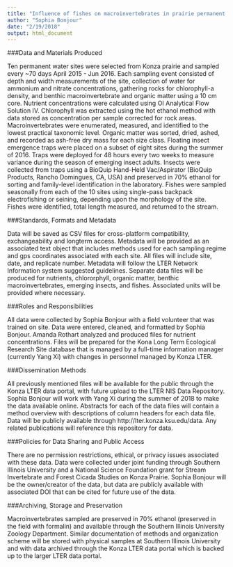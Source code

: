 ```yaml
---
title: "Influence of fishes on macroinvertebrates in prairie permanent water refuge"
author: "Sophia Bonjour"
date: "2/19/2018"
output: html_document
---
```


###Data and Materials Produced

Ten permanent water sites were selected from Konza prairie and sampled every ~70 days April 2015 - Jun 2016. Each sampling event consisted of depth and width measurements of the site, collection of water for ammonium and nitrate concentrations, gathering rocks for chlorophyll-a density, and benthic macroinvertebrate and organic matter using a 10 cm core. Nutrient concentrations were calculated using OI Analytical Flow Solution IV. Chlorophyll was extracted using the hot ethanol method with data stored as concentration per sample corrected for rock areas. Macroinvertebrates were enumerated, measured, and identified to the lowest practical taxonomic level. Organic matter was sorted, dried, ashed, and recorded as ash-free dry mass for each size class. Floating insect emergence traps were placed on a subset of eight sites during the summer of 2016. Traps were deployed for 48 hours every two weeks to measure variance during the season of emerging insect adults. Insects were collected from traps using a BioQuip Hand-Held Vac/Aspirator (BioQuip Products, Rancho Domingues, CA, USA) and preserved in 70% ethanol for sorting and family-level identification in the laboratory. Fishes were sampled seasonally from each of the 10 sites using single-pass backpack electrofishing or seining, depending upon the morphology of the site. Fishes were identified, total length measured, and returned to the stream. 

###Standards, Formats and Metadata

Data will be saved as CSV files for cross-platform compatibility, exchangeability and longterm access. Metadata will be provided as an associated text object that includes methods used for each sampling regime and gps coordinates associated with each site. All files will include site, date, and replicate number. Metadata will follow the LTER Network Information system suggested guidelines. Separate data files will be produced for nutrients, chlororphyll, organic matter, benthic macroinvertebrates, emerging insects, and fishes. Associated units will be provided where necessary. 

###Roles and Responsibilities

All data were collected by Sophia Bonjour with a field volunteer that was trained on site. Data were entered, cleaned, and formatted by Sophia Bonjour. Amanda Rothart analyzed and produced files for nutrient concentrations. Files will be prepared for the Kona Long Term Ecological Research Site database that is managed by a full-time information manager (currently Yang Xi) with changes in personnel managed by Konza LTER. 

###Dissemination Methods

All previously mentioned files will be available for the public through the Konza LTER data portal, with future upload to the LTER NIS Data Repository. Sophia Bonjour will work with Yang Xi during the summer of 2018 to make the data available online. Abstracts for each of the data files will contain a method overview with descriptions of column headers for each data file. Data will be publicly available through http://lter.konza.ksu.edu/data. Any related publications will reference this repository for data. 

###Policies for Data Sharing and Public Access

There are no permission restrictions, ethical, or privacy issues associated with these data. Data were collected under joint funding through Southern Illinois University and a National Science Foundation grant for Stream Invertebrate and Forest Cicada Studies on Konza Prairie. Sophia Bonjour will be the owner/creator of the data, but data are publicly available with associated DOI that can be cited for future use of the data. 

###Archiving, Storage and Preservation

Macroinvertebrates sampled are preserved in 70% ethanol (preserved in the field with formalin) and available through the Southern Illinois University Zoology Department. Similar documentation of methods and organization scheme will be stored with physical samples at Southern Illinois University and with data archived through the Konza LTER data portal which is backed up to the larger LTER data portal. 
